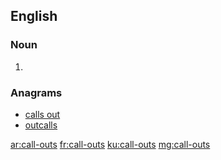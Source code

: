 ==English==

===Noun===
{{head|en|noun plural form}}

# {{plural of|call-out|lang=en}}

===Anagrams===
* [[calls out#English|calls out]]
* [[outcalls#English|outcalls]]

[[ar:call-outs]]
[[fr:call-outs]]
[[ku:call-outs]]
[[mg:call-outs]]